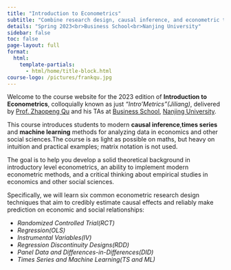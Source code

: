 ```yaml
---
title: "Introduction to Econometrics"
subtitle: "Combine research design, causal inference, and econometric tools to measure the effects of social programs"
details: "Spring 2023<br>Business School<br>Nanjing University"
sidebar: false
toc: false
page-layout: full
format:
  html:
    template-partials:
      - html/home/title-block.html
course-logo: /pictures/frankqu.jpg
---
```


Welcome to the course website for the 2023 edition of **Introduction to Econometrics**, colloquially known as just *"Intro'Metrics"(Jiliang)*, delivered by [Prof. Zhaopeng Qu](https://byelenin.github.io/) and his TAs at [Business School](https://nubs.nju.edu.cn), [Nanjing University](https://www.nju.edu.cn).

This course introduces students to modern **causal inference**,**times series** and **machine learning** methods for analyzing data in economics and other social sciences.The course is as light as possible on maths, but heavy on intuition and practical examples; matrix notation is not used.

The goal is to help you develop a solid theoretical background in introductory level econometrics, an ability to implement modern econometric methods, and a critical thinking about empirical studies in economics and other social sciences.

Specifically, we will learn six common econometric research design techniques that aim to credibly estimate causal effects and reliably make prediction on economic and social relationships:

-   *Randomized Controlled Trial(RCT)*
-   *Regression(OLS)*
-   *Instrumental Variables(IV)*
-   *Regression Discontinuity Designs(RDD)*
-   *Panel Data and Differences-in-Differences(DID)*
-   *Times Series and Machine Learning(TS and ML)*



